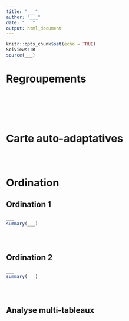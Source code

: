 ```yaml
---
title: "___"
author: "___"
date: "___"
output: html_document
---
```


<!--% Avant toute chose, récupérez le code du cours nécessaire, placez-le dans un script R dans le sous-dossier `R/` et sourcez-le dans le chunk de setup -->

<!--# Laissez les zones de code visibles dans la page HTML. Donc, n'utilisez *pas* l'argument `echo=FALSE` dans les chunks ! -->

```r
knitr::opts_chunk$set(echo = TRUE)
SciViews::R
source(___)
```

<!--% Dans ce carnet de notes, vous devez expérimenter les différentes méthodes d'analyse multivariées vues dans le cours. Conservez la structure proposée et répartissez-vous le travail de manière équitable en fonction des consignes. -->

# Regroupements

<!--% Chaque étudiant proposera une analyse cah qu'il considère pertinente et il l’interprétera en 3 à 5 phrases juste en dessous du dendrogramme. -->

```r

```

<!--% Interprétation de cah1 ci-dessous. -->


```r

```

<!--% Interprétation de cah2 ci-dessous. -->


```r

```

<!--% Interprétation de cah3 ci-dessous. -->


```r

```

<!--% Interprétation de cah4 ci-dessous. -->


<!--% Réalisez ensuite un regroupement par k-moyennes et interprétez-le (un étudiant). -->

```r

```

<!--% Interprétation des k-moyennes ci-dessous. -->


<!--% Retenez le regroupement ou les deux regroupements qui vous paraîssent les meilleurs et ajoutez-les comme variables supplémentaires `group1` (et éventuellement `group2`) dans votre jeu de données. -->

```r

```


# Carte auto-adaptatives

<!--% Étudiez vos données via la méthode SOM (un ou deux étudiants), réalisez les graphiques pertinents. -->

```r

```

```r

```

<!--% Interprétation du graphique som_plot1 en 3 à 5 phrases. -->


```r

```

<!--% Interprétation du graphique som_plot1 en 3 à 5 phrases. -->


<!--% Ajoutez d'autres graphiques si nécessaire et interprétez-les ci-dessous. -->


# Ordination

<!--% Effectuez deux analyses (deux étudiants différents) soit ACP, soit AFC selon ce qui est le plus pertinent. Dans les représentations, indiquer en couleur l'un des regroupements que vous avez retenue dans la première partie. -->

## Ordination 1

```r
___
summary(___)
```

```r

```

<!--% Interprétez le résumé de votre analyse et le graphique des éboulis en 3 à 5 phrases ci-dessous. -->


```r

```

<!--% Interprétation du graphique acp_afc1_plot1 en 3 à 5 phrases. -->


```r

```

<!--% Interprétation du graphique acp_afc1_plot2 en 3 à 5 phrases. -->


<!--% Ajoutez d'autres graphiques si nécessaire et interprétez-les ci-dessous. -->


## Ordination 2

```r
___
summary(___)
```

```r

```

<!--% Interprétez le résumé de votre analyse et le graphique des éboulis en 3 à 5 phrases ci-dessous. -->


```r

```

<!--% Interprétation du graphique acp_afc2_plot1 en 3 à 5 phrases. -->


```r

```

<!--% Interprétation du graphique acp_afc2_plot2 en 3 à 5 phrases. -->


<!--% Ajoutez d'autres graphiques si nécessaire et interprétez-les ci-dessous. -->


<!--# Ceci conclut la partie I. -->


## Analyse multi-tableaux

<!--% Partie II: Effectuez une analyse globale multi-tableaux (AFM) sur vos données. Réalisez au moins deux graphiques les plus pertinents et interprétez-les (travail à répartir entre 2 et 3 étudiants qui ont moins contribué à la partie I). -->

```r

```

```r

```

<!--% Interprétation du graphique afm_plot2 en 3 à 5 phrases. -->


```r

```

<!--% Interprétation du graphique afm_plot2 en 3 à 5 phrases. -->


<!--% Ajoutez d'autres graphiques si nécessaire et interprétez-les ci-dessous. -->

